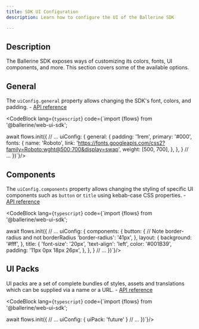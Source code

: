 ```yaml
---
title: SDK UI Configuration
description: Learn how to configure the UI of the Ballerine SDK

---
```



## Description

The Ballerine SDK exposes ways of customizing its colors, fonts, UI components, and more. This
section covers some of the available options.

## General

The `uiConfig.general` property allows changing the SDK's font, colors, and padding. - [API reference](/en/api/sdk/flows_init_options/#uiconfig)

<CodeBlock lang={`typescript`} code={`import {flows} from '@ballerine/web-ui-sdk';

await flows.init({
  // ...
  uiConfig: {
    general: {
      padding: '1rem',
      primary: '#000',
      fonts: {
        name: 'Roboto',
        link: 'https://fonts.googleapis.com/css2?family=Roboto:wght@500;700&display=swap',
        weight: [500, 700],
      },
    },
  }
  // ...
})`}/>

## Components

The `uiConfig.components` property allows changing the styling of specific UI components such as `button` or `title` using kebab-case CSS properties. - [API reference](/en/api/sdk/flows_init_options/#uiconfig)

<CodeBlock lang={`typescript`} code={`import {flows} from '@ballerine/web-ui-sdk';

await flows.init({
  // ...
  uiConfig: {
    components: {
      button: {
        // Note border-radius and not borderRadius
        'border-radius': '41px',
      },
      layout: {
        background: '#fff',
      },
      title: {
        'font-size': '20px',
        'text-align': 'left',
        color: '#001B39',
        padding: '11px 0px 18px 26px',
      },
    },
  }
  // ...
})`}/>

## UI Packs

UI packs are a set of complete bundles of styles, assets and translations which can be supplied via a name or a URL. - [API reference](/en/api/sdk/flows_init_options/#uiconfig)

<CodeBlock lang={`typescript`} code={`import {flows} from '@ballerine/web-ui-sdk';

await flows.init({
  // ...
  uiConfig: {
    uiPack: 'future'
  }
  // ...
})`}/>
